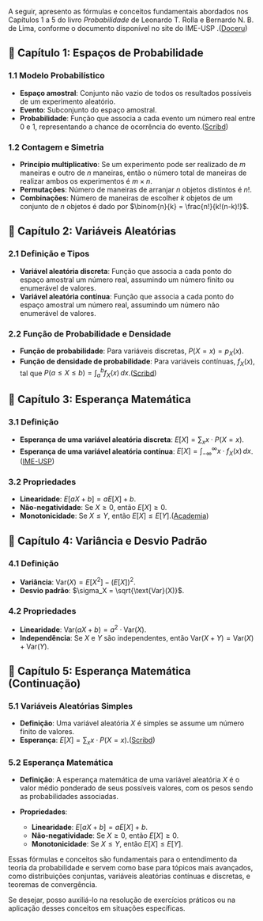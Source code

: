 A seguir, apresento as fórmulas e conceitos fundamentais abordados nos Capítulos 1 a 5 do livro *Probabilidade* de Leonardo T. Rolla e Bernardo N. B. de Lima, conforme o documento disponível no site do IME-USP .([Doceru][1])

## 📘 Capítulo 1: Espaços de Probabilidade

### 1.1 Modelo Probabilístico

* **Espaço amostral**: Conjunto não vazio de todos os resultados possíveis de um experimento aleatório.
* **Evento**: Subconjunto do espaço amostral.
* **Probabilidade**: Função que associa a cada evento um número real entre 0 e 1, representando a chance de ocorrência do evento.([Scribd][2])

### 1.2 Contagem e Simetria

* **Princípio multiplicativo**: Se um experimento pode ser realizado de $m$ maneiras e outro de $n$ maneiras, então o número total de maneiras de realizar ambos os experimentos é $m \times n$.
* **Permutações**: Número de maneiras de arranjar $n$ objetos distintos é $n!$.
* **Combinações**: Número de maneiras de escolher $k$ objetos de um conjunto de $n$ objetos é dado por $\binom{n}{k} = \frac{n!}{k!(n-k)!}$.

## 📘 Capítulo 2: Variáveis Aleatórias

### 2.1 Definição e Tipos

* **Variável aleatória discreta**: Função que associa a cada ponto do espaço amostral um número real, assumindo um número finito ou enumerável de valores.
* **Variável aleatória contínua**: Função que associa a cada ponto do espaço amostral um número real, assumindo um número não enumerável de valores.

### 2.2 Função de Probabilidade e Densidade

* **Função de probabilidade**: Para variáveis discretas, $P(X = x) = p_X(x)$.
* **Função de densidade de probabilidade**: Para variáveis contínuas, $f_X(x)$, tal que $P(a \leq X \leq b) = \int_a^b f_X(x) \, dx$.([Scribd][2])

## 📘 Capítulo 3: Esperança Matemática

### 3.1 Definição

* **Esperança de uma variável aleatória discreta**: $E[X] = \sum_{x} x \cdot P(X = x)$.
* **Esperança de uma variável aleatória contínua**: $E[X] = \int_{-\infty}^{\infty} x \cdot f_X(x) \, dx$.([IME-USP][3])

### 3.2 Propriedades

* **Linearidade**: $E[aX + b] = aE[X] + b$.
* **Não-negatividade**: Se $X \geq 0$, então $E[X] \geq 0$.
* **Monotonicidade**: Se $X \leq Y$, então $E[X] \leq E[Y]$.([Academia][4])

## 📘 Capítulo 4: Variância e Desvio Padrão

### 4.1 Definição

* **Variância**: $\text{Var}(X) = E[X^2] - (E[X])^2$.
* **Desvio padrão**: $\sigma_X = \sqrt{\text{Var}(X)}$.

### 4.2 Propriedades

* **Linearidade**: $\text{Var}(aX + b) = a^2 \cdot \text{Var}(X)$.
* **Independência**: Se $X$ e $Y$ são independentes, então $\text{Var}(X + Y) = \text{Var}(X) + \text{Var}(Y)$.

## 📘 Capítulo 5: Esperança Matemática (Continuação)

### 5.1 Variáveis Aleatórias Simples

* **Definição**: Uma variável aleatória $X$ é simples se assume um número finito de valores.
* **Esperança**: $E[X] = \sum_{x} x \cdot P(X = x)$.([Scribd][2])

### 5.2 Esperança Matemática

* **Definição**: A esperança matemática de uma variável aleatória $X$ é o valor médio ponderado de seus possíveis valores, com os pesos sendo as probabilidades associadas.
* **Propriedades**:

  * **Linearidade**: $E[aX + b] = aE[X] + b$.
  * **Não-negatividade**: Se $X \geq 0$, então $E[X] \geq 0$.
  * **Monotonicidade**: Se $X \leq Y$, então $E[X] \leq E[Y]$.

Essas fórmulas e conceitos são fundamentais para o entendimento da teoria da probabilidade e servem como base para tópicos mais avançados, como distribuições conjuntas, variáveis aleatórias contínuas e discretas, e teoremas de convergência.

Se desejar, posso auxiliá-lo na resolução de exercícios práticos ou na aplicação desses conceitos em situações específicas.

[1]: https://doceru.com/doc/xss0s88n?utm_source=chatgpt.com "Probabilidade - Leonardo T. Rolla e Bernardo N. B. de Lima - Baixar ..."
[2]: https://pt.scribd.com/document/635766376/Leonardo-Rolla-Bernardo-de-Lima-Probabilidade?utm_source=chatgpt.com "(Leonardo Rolla, Bernardo de Lima) Probabilidade | PDF - Scribd"
[3]: https://www.ime.usp.br/~leorolla/papers/probabilidade.pdf?utm_source=chatgpt.com "[PDF] Probabilidade - IME-USP"
[4]: https://www.academia.edu/35779000/Introdu%C3%A7%C3%A3o_%C3%A0_Probabilidade_Notas_de_Aula?utm_source=chatgpt.com "(PDF) Introdução à Probabilidade Notas de Aula - Academia.edu"
